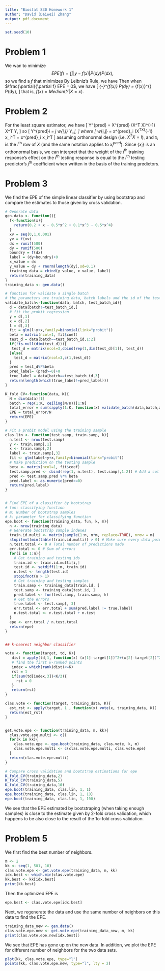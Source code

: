 ```yaml
---
title: "Biostat 830 Homework 1"
author: "David (Daiwei) Zhang"
output: pdf_document
---
```


```r
set.seed(10)
```

# Problem 1
We wan to minimize
$$
EPE(f) = \int \int |y - f(x)| P(dy) P(dx),
$$
so we find a $f$ that minimizes
\begin{align*}
  EPE(f) = & \int |y - f(x)| P(dy) \\
  = & \int_{-\infty}^{f(x)} [f(x) - y] P(dy) + \int_{f(x)}^{\infty} [y - f(x)] P(dy)
\end{align*}
By Leibniz's Rule, we have
\begin{align*}
  \frac{\partial}{\partial f} EPE
  = & \int_{-\infty}^{f(x)} 1 P(dy) + f(x) - f(x) 
      + \int_{f(x)}^{\infty} (-1) P(dy) + f(x) - f(x) \\
  = & \int_{-\infty}^{f(x)} P(dy) - \int_{f(x)}^{\infty} P(dy) 
\end{align*}
Then when $\frac{\partial}{\partial f} EPE = 0$, we have 
\[
  \int_{-\infty}^{f(x)} P(dy) = \int_{f(x)}^{\infty} P(dy),
\]
that is, $f(x) = Median(Y | X = x)$.

# Problem 2

For the least square estimator, we have
\[
  Y^{pred} = X^{pred} (X^T X)^{-1} X^T Y,
\]
so
\[
  Y^{pred}_i = \sum_j w_{i,j} Y_j,
\]
where
\[
  w_{i,j} = x^{pred}_i (X^TX)^{-1} x_i^T = x^{pred}_i x_i^T
\] 
assuming orthonormal design (i.e. $X^TX = I$),
and $x_i$ is the $i^\text{th}$ row of $X$
(and the same notation applies to $x^{pred}_i$).
Since $\{x_i\}$ is an orthonormal basis, we can interpret that the weight of the
$j^\text{th}$ training response's effect on the $i^\text{th}$ testing response
is equal to the $i^\text{th}$ testing predictor's $j^\text{th}$ coefficient when written
in the basis of the training predictors.



# Problem 3

We find the EPE of the simple linear classifier by using bootstrap and compare the estimates to those given by cross validation.
```r
# Generate data
gen.data <- function(){
  f<-function(x){
    return(0.2 + x - 0.5*x^2 + 0.1*x^3 - 0.5*x^4)
  }
  xv = seq(0,1,0.001)
  yv = f(xv)
  dx = runif(500)
  dy = runif(500)
  boundry = f(dx)
  label = (dy>boundry)+0
  x_value = dx
  y_value = dy + rnorm(length(dy),sd=0.1)
  training_data = cbind(y_value, x_value, label)
  return(training_data)
}
training_data <- gen.data()

# function for validate a single batch
# the parameters are training data, batch labels and the id of the test batch 
validate_batch<-function(data, batch, test_batch_id){
  d = data[batch!=test_batch_id,]
  # fit the probit regression
  y = d[,1] 
  x = d[,2] 
  l = d[,3] 
  fit = glm(l~y+x,family=binomial(link="probit"))
  beta = matrix(ncol=1, fit$coef)
  test_d = data[batch==test_batch_id,1:2]
  if(!is.null(dim(test_d))){
   test_d = matrix(ncol=3,cbind(rep(1,dim(test_d)[1]), test_d))
  }else{
    test_d = matrix(ncol=3,c(1,test_d))
  }
  pred = test_d%*%beta
  pred_label= (pred>=0)+0 
  true_label = data[batch==test_batch_id,3]
  return(length(which(true_label!=pred_label)))
}

K_fold_CV<-function(data, K){
  N = dim(data)[1]
  batch = rep(1:K, ceiling(N/K))[1:N]
  total_error = sum(sapply(1:K, function(x) validate_batch(data,batch,x)))
  EPE = total_error/N
  return(EPE)
}

# Fit a probit model using the training sample
clas.lin <- function(test.samp, train.samp, k){
  n.test <- nrow(test.samp)
  y <- train.samp[,1]
  x <- train.samp[,2]
  label <- train.samp[,3]
  fit <- glm(label~y+x,family=binomial(link="probit"))
  # Make prediction on the testing sample
  beta <- matrix(ncol=1, fit$coef)
  test.samp.pred <- cbind(rep(1, n.test), test.samp[,1:2]) # Add a col of 1 to the left for intercept
  pred <- test.samp.pred %*% beta
  pred.label <- as.numeric(pred>=0)
  return(pred.label)
}


# Find EPE of a classifier by bootstrap
# fun: classifying function
# m: Number of bootstrap samples
# k: parameter for classifying function
epe.boot <- function(training_data, fun, k, m){
  n <- nrow(training_data)
  # Generate bootstrap sample indexes
  train.id.multi <- matrix(sample(1:n, n*m, replace=TRUE), nrow = m)
  stopifnot(min(table(train.id.multi)) > 0) # Make sure every data point in the data is selected in at least one bootstrap sample
  n.test.total <- 0 # Total number of predictions made
  err.total <- 0 # Sum of errors
  for(i in 1:m){
    # Get training and testing ids
    train.id <- train.id.multi[i,]
    test.id <- setdiff(1:n, train.id)
    n.test <- length(test.id)
    stopifnot(n > 1)
    # Get training and testing samples
    train.samp <- training_data[train.id, ]
    test.samp <- training_data[test.id, ]
    pred.label <- fun(test.samp, train.samp, k)
    # Get the errors
    true.label <- test.samp[, 3]
    err.total <- err.total + sum(pred.label != true.label)
    n.test.total <- n.test.total + n.test
  }
  epe <- err.total / n.test.total
  return(epe)
}


## k-nearest neighbor classifier

vote <- function(target, td, K){
   dist = apply(td,1, function(x) (x[1]-target[1])^2+(x[2]-target[2])^2)
   # find the first k-ranked points
   index = which(rank(dist)<=K)
   rst = 1
   if(sum(td[index,3])<K/2){
     rst = 0
   }
   return(rst)
}

clas.vote <- function(target, training_data, K){
  est_rst <- apply(target, 1 , function(x) vote(x, training_data, K))
  return(est_rst)
}


get.vote.epe <- function(training_data, m, kk){
  clas.vote.epe.multi <- c()
  for(k in kk){
    clas.vote.epe <- epe.boot(training_data, clas.vote, k, m)
    clas.vote.epe.multi <- c(clas.vote.epe.multi, clas.vote.epe)
  }
  return(clas.vote.epe.multi)
}

# Compare cross validation and bootstrap estimations for epe
K_fold_CV(training_data,2)
K_fold_CV(training_data,5)
K_fold_CV(training_data,10)
epe.boot(training_data, clas.lin, 1, 1)
epe.boot(training_data, clas.lin, 1, 10)
epe.boot(training_data, clas.lin, 1, 100)
```

We see that the EPE estimated by bootstraping (when taking enough samples) is close to the estimate given by 2-fold cross validation, which happens to be also close to the result of the 1o-fold cross validation.

# Problem 5
We first find the best number of neighbors. 
```r
m <- 2
kk <- seq(1, 501, 10)
clas.vote.epe <- get.vote.epe(training_data, m, kk)
idx.best <- which.min(clas.vote.epe)
kk.best <- kk[idx.best]
print(kk.best)
```

Then the optimized EPE is
```r
epe.best <- clas.vote.epe[idx.best]
```

Next, we regenerate the data and use the same number of neighbors on this data to find the EPE.
```r
training_data_new <- gen.data()
clas.vote.epe.new <- get.vote.epe(training_data_new, m, kk)
print(clas.vote.epe.new[idx.best])
```
We see that EPE has gone up on the new data.
In addition, we plot the EPE for different number of neighbors for the two data sets.
```r
plot(kk, clas.vote.epe, type="l")
points(kk, clas.vote.epe.new, type="l", lty = 2)
```
